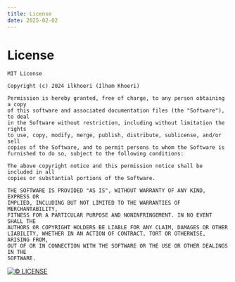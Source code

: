 ```yaml
---
title: License
date: 2025-02-02
---
```


# **License**

```raw
MIT License

Copyright (c) 2024 ilkhoeri (Ilham Khoeri)

Permission is hereby granted, free of charge, to any person obtaining a copy
of this software and associated documentation files (the "Software"), to deal
in the Software without restriction, including without limitation the rights
to use, copy, modify, merge, publish, distribute, sublicense, and/or sell
copies of the Software, and to permit persons to whom the Software is
furnished to do so, subject to the following conditions:

The above copyright notice and this permission notice shall be included in all
copies or substantial portions of the Software.

THE SOFTWARE IS PROVIDED "AS IS", WITHOUT WARRANTY OF ANY KIND, EXPRESS OR
IMPLIED, INCLUDING BUT NOT LIMITED TO THE WARRANTIES OF MERCHANTABILITY,
FITNESS FOR A PARTICULAR PURPOSE AND NONINFRINGEMENT. IN NO EVENT SHALL THE
AUTHORS OR COPYRIGHT HOLDERS BE LIABLE FOR ANY CLAIM, DAMAGES OR OTHER
LIABILITY, WHETHER IN AN ACTION OF CONTRACT, TORT OR OTHERWISE, ARISING FROM,
OUT OF OR IN CONNECTION WITH THE SOFTWARE OR THE USE OR OTHER DEALINGS IN THE
SOFTWARE.
```

[![© LICENSE](https://img.shields.io/github/license/ilkhoeri/xuxi)](https://github.com/ilkhoeri/xuxi?tab=MIT-1-ov-file)
